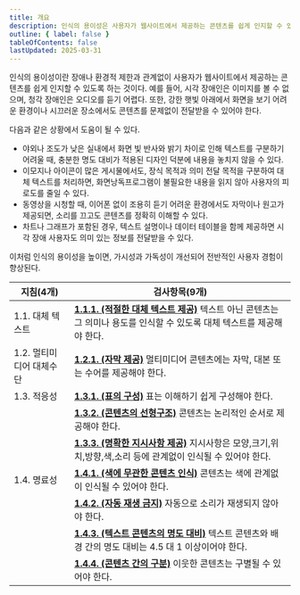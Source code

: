 ```yaml
---
title: 개요
description: 인식의 용이성은 사용자가 웹사이트에서 제공하는 콘텐츠를 쉽게 인지할 수 있도록 하는 것
outline: { label: false }
tableOfContents: false
lastUpdated: 2025-03-31
---
```


인식의 용이성이란 장애나 환경적 제한과 관계없이 사용자가 웹사이트에서 제공하는 콘텐츠를 쉽게 인지할 수 있도록 하는 것이다. 예를 들어, 시각 장애인은 이미지를 볼 수 없으며, 청각 장애인은 오디오를 듣기 어렵다. 또한, 강한 햇빛 아래에서 화면을 보기 어려운 환경이나 시끄러운 장소에서도 콘텐츠를 문제없이 전달받을 수 있어야 한다.

다음과 같은 상황에서 도움이 될 수 있다.

-	야외나 조도가 낮은 실내에서 화면 빛 반사와 밝기 차이로 인해 텍스트를 구분하기 어려울 때, 충분한 명도 대비가 적용된 디자인 덕분에 내용을 놓치지 않을 수 있다.
-	이모지나 아이콘이 많은 게시물에서도, 장식 목적과 의미 전달 목적을 구분하여 대체 텍스트를 처리하면, 화면낭독프로그램이 불필요한 내용을 읽지 않아 사용자의 피로도를 줄일 수 있다.
-	동영상을 시청할 때, 이어폰 없이 조용히 듣기 어려운 환경에서도 자막이나 원고가 제공되면, 소리를 끄고도 콘텐츠를 정확히 이해할 수 있다.
-	차트나 그래프가 포함된 경우, 텍스트 설명이나 데이터 테이블을 함께 제공하면 시각 장애 사용자도 의미 있는 정보를 전달받을 수 있다.

이처럼 인식의 용이성을 높이면, 가시성과 가독성이 개선되어 전반적인 사용자 경험이 향상된다.

| **지침(4개)** | **검사항목(9개)** |
| --- | --- |
| 1.1. 대체 텍스트 | **[1.1.1. (적절한 대체 텍스트 제공)](/perceivable/1-1/1-1-1)** 텍스트 아닌 콘텐츠는 그 의미나 용도를 인식할 수 있도록 대체 텍스트를 제공해야 한다. |
| 1.2. 멀티미디어 대체수단 | **[1.2.1. (자막 제공)](/perceivable/1-2/1-2-1)** 멀티미디어 콘텐츠에는 자막, 대본 또는 수어를 제공해야 한다. |
| 1.3. 적응성 | **[1.3.1. (표의 구성)](/perceivable/1-3/1-3-1)** 표는 이해하기 쉽게 구성해야 한다. |
|| **[1.3.2. (콘텐츠의 선형구조)](/perceivable/1-3/1-3-2)** 콘텐츠는 논리적인 순서로 제공해야 한다. |
|| **[1.3.3. (명확한 지시사항 제공)](/perceivable/1-3/1-3-3)** 지시사항은 모양,크기,위치,방향,색,소리 등에 관계없이 인식될 수 있어야 한다. |
| 1.4. 명료성 | **[1.4.1. (색에 무관한 콘텐츠 인식)](/perceivable/1-4/1-4-1)** 콘텐츠는 색에 관계없이 인식될 수 있어야 한다. |
|| **[1.4.2. (자동 재생 금지)](/perceivable/1-4/1-4-2)** 자동으로 소리가 재생되지 않아야 한다. |
|| **[1.4.3. (텍스트 콘텐츠의 명도 대비)](/perceivable/1-4/1-4-3)** 텍스트 콘텐츠와 배경 간의 명도 대비는 4.5 대 1 이상이어야 한다. |
|| **[1.4.4. (콘텐츠 간의 구분)](/perceivable/1-4/1-4-4)** 이웃한 콘텐츠는 구별될 수 있어야 한다. |
